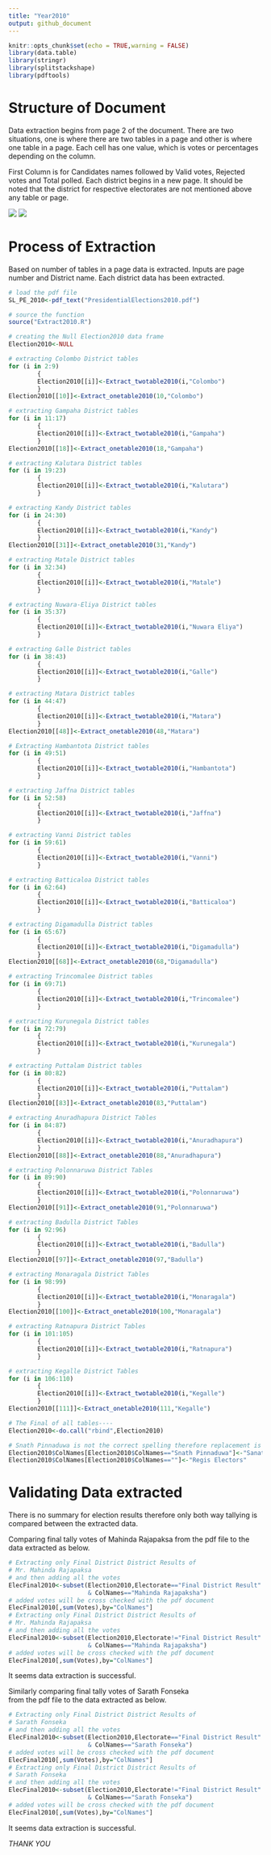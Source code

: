```yaml
---
title: "Year2010"
output: github_document
---
```


```r
knitr::opts_chunk$set(echo = TRUE,warning = FALSE)
library(data.table)
library(stringr)
library(splitstackshape)
library(pdftools)
```

# Structure of Document

Data extraction begins from page 2 of the document. There are two situations, 
one is where there are two tables in a page and other is where one table in a page.
Each cell has one value, which is votes or percentages depending on the column.

First Column is for Candidates names followed by Valid votes, Rejected votes and 
Total polled. Each district begins in a new page. It should be noted that the district
for respective electorates are not mentioned above any table or page.

![](Fig1.JPG)
![](Fig11.JPG)

# Process of Extraction

Based on number of tables in a page data is extracted. Inputs are page number and
District name. Each district data has been extracted.

```r
# load the pdf file
SL_PE_2010<-pdf_text("PresidentialElections2010.pdf")

# source the function
source("Extract2010.R")

# creating the Null Election2010 data frame
Election2010<-NULL

# extracting Colombo District tables
for (i in 2:9) 
        {
        Election2010[[i]]<-Extract_twotable2010(i,"Colombo")
        }
Election2010[[10]]<-Extract_onetable2010(10,"Colombo")

# extracting Gampaha District tables
for (i in 11:17) 
        {
        Election2010[[i]]<-Extract_twotable2010(i,"Gampaha")
        }
Election2010[[18]]<-Extract_onetable2010(18,"Gampaha")

# extracting Kalutara District tables
for (i in 19:23) 
        {
        Election2010[[i]]<-Extract_twotable2010(i,"Kalutara")
        }

# extracting Kandy District tables
for (i in 24:30) 
        {
        Election2010[[i]]<-Extract_twotable2010(i,"Kandy")
        }
Election2010[[31]]<-Extract_onetable2010(31,"Kandy")

# extracting Matale District tables
for (i in 32:34) 
        {
        Election2010[[i]]<-Extract_twotable2010(i,"Matale")
        }

# extracting Nuwara-Eliya District tables
for (i in 35:37) 
        {
        Election2010[[i]]<-Extract_twotable2010(i,"Nuwara Eliya")
        }

# extracting Galle District tables
for (i in 38:43) 
        {
        Election2010[[i]]<-Extract_twotable2010(i,"Galle")
        }

# extracting Matara District tables
for (i in 44:47) 
        {
        Election2010[[i]]<-Extract_twotable2010(i,"Matara")
        }
Election2010[[48]]<-Extract_onetable2010(48,"Matara")

# Extracting Hambantota District tables
for (i in 49:51) 
        {
        Election2010[[i]]<-Extract_twotable2010(i,"Hambantota")
        }

# extracting Jaffna District tables
for (i in 52:58) 
        {
        Election2010[[i]]<-Extract_twotable2010(i,"Jaffna")
        }

# extracting Vanni District tables
for (i in 59:61) 
        {
        Election2010[[i]]<-Extract_twotable2010(i,"Vanni")
        }

# extracting Batticaloa District tables
for (i in 62:64) 
        {
        Election2010[[i]]<-Extract_twotable2010(i,"Batticaloa")
        }

# extracting Digamadulla District tables
for (i in 65:67) 
        {
        Election2010[[i]]<-Extract_twotable2010(i,"Digamadulla")
        }
Election2010[[68]]<-Extract_onetable2010(68,"Digamadulla")

# extracting Trincomalee District tables
for (i in 69:71) 
        {
        Election2010[[i]]<-Extract_twotable2010(i,"Trincomalee")
        }

# extracting Kurunegala District tables
for (i in 72:79) 
        {
        Election2010[[i]]<-Extract_twotable2010(i,"Kurunegala")
        }

# extracting Puttalam District tables
for (i in 80:82) 
        {
        Election2010[[i]]<-Extract_twotable2010(i,"Puttalam")
        }
Election2010[[83]]<-Extract_onetable2010(83,"Puttalam")

# extracting Anuradhapura District Tables
for (i in 84:87) 
        {
        Election2010[[i]]<-Extract_twotable2010(i,"Anuradhapura")
        }
Election2010[[88]]<-Extract_onetable2010(88,"Anuradhapura")

# extracting Polonnaruwa District Tables
for (i in 89:90) 
        {
        Election2010[[i]]<-Extract_twotable2010(i,"Polonnaruwa")
        }
Election2010[[91]]<-Extract_onetable2010(91,"Polonnaruwa")

# extracting Badulla District Tables
for (i in 92:96) 
        {
        Election2010[[i]]<-Extract_twotable2010(i,"Badulla")
        }
Election2010[[97]]<-Extract_onetable2010(97,"Badulla")

# extracting Monaragala District Tables
for (i in 98:99) 
        {
        Election2010[[i]]<-Extract_twotable2010(i,"Monaragala")
        }
Election2010[[100]]<-Extract_onetable2010(100,"Monaragala")

# extracting Ratnapura District Tables
for (i in 101:105) 
        {
        Election2010[[i]]<-Extract_twotable2010(i,"Ratnapura")
        }

# extracting Kegalle District Tables
for (i in 106:110) 
        {
        Election2010[[i]]<-Extract_twotable2010(i,"Kegalle")
        }
Election2010[[111]]<-Extract_onetable2010(111,"Kegalle")

# The Final of all tables----
Election2010<-do.call("rbind",Election2010)

# Snath Pinnaduwa is not the correct spelling therefore replacement is done
Election2010$ColNames[Election2010$ColNames=="Snath Pinnaduwa"]<-"Sanath Pinnaduwa"
Election2010$ColNames[Election2010$ColNames==""]<-"Regis Electors"
```

# Validating Data extracted 

There is no summary for election results therefore only both way tallying
is compared between the extracted data.

Comparing final tally votes of Mahinda Rajapaksa from the pdf file 
to the data extracted as below. 

```r
# Extracting only Final District District Results of 
# Mr. Mahinda Rajapaksa
# and then adding all the votes 
ElecFinal2010<-subset(Election2010,Electorate=="Final District Result" 
                      & ColNames=="Mahinda Rajapaksha")
# added votes will be cross checked with the pdf document
ElecFinal2010[,sum(Votes),by="ColNames"]
# Extracting only Final District District Results of 
# Mr. Mahinda Rajapaksa
# and then adding all the votes
ElecFinal2010<-subset(Election2010,Electorate!="Final District Result" 
                      & ColNames=="Mahinda Rajapaksha")
# added votes will be cross checked with the pdf document
ElecFinal2010[,sum(Votes),by="ColNames"]
```

It seems data extraction is successful.

Similarly comparing final tally votes of  Sarath Fonseka  
from the pdf file to the data extracted as below. 

```r
# Extracting only Final District District Results of 
# Sarath Fonseka
# and then adding all the votes 
ElecFinal2010<-subset(Election2010,Electorate=="Final District Result" 
                      & ColNames=="Sarath Fonseka")
# added votes will be cross checked with the pdf document
ElecFinal2010[,sum(Votes),by="ColNames"]
# Extracting only Final District District Results of 
# Sarath Fonseka
# and then adding all the votes 
ElecFinal2010<-subset(Election2010,Electorate!="Final District Result" 
                      & ColNames=="Sarath Fonseka")
# added votes will be cross checked with the pdf document
ElecFinal2010[,sum(Votes),by="ColNames"]
```

It seems data extraction is successful.

*THANK YOU*